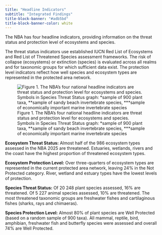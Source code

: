 ```yaml
---
title: "Headline Indicators"
subtitle: "Integrated Findings"
title-block-banner: "#adb5bd"
title-block-banner-color: white
---
```


The NBA has four headline indicators, providing information on the threat status and protection level of ecosystems and species.

The threat status indicators use established IUCN Red List of Ecosystems and Red List of Threatened Species assessment frameworks. The risk of collapse (ecosystems) or extinction (species) is evaluated across all realms and for taxonomic groups for which sufficient data exist. The protection level indicators reflect how well species and ecosystem types are represented in the protected area network.

![Figure 1. The NBA’s four national headline indicators are threat status and protection level for ecosystems and species. Symbols in Species Threat Status graph: \*sample of 900 plant taxa, \*\*sample of sandy beach invertebrate species, \*\*\*sample of economically important marine invertebrate species](imgs/Fig%203%20mockup.jpg){fig-alt="Headline Indicators figure" fig-align="center"}

**Ecosystem Threat Status:** Almost half of the 986 ecosystem types assessed in the NBA 2025 are threatened. Estuaries, wetlands, rivers and the coast have the highest proportion of threatened ecosystem types.

**Ecosystem Protection Level:** Over three-quarters of ecosystem types are represented in the current protected area network, leaving 24% in the Not Protected category. River, wetland and estuary types have the lowest levels of protection.

**Species Threat Status:** Of 20 248 plant species assessed, 16% are threatened. Of 5 227 animal species assessed, 10% are threatened. The most threatened taxonomic groups are freshwater fishes and cartilaginous fishes (sharks, rays and chimaeras).

**Species Protection Level:** Almost 80% of plant species are Well Protected (based on a random sample of 900 taxa). All mammal, reptile, bird, amphibian, freshwater fish and butterfly species were assessed and overall 74% are Well Protected.
